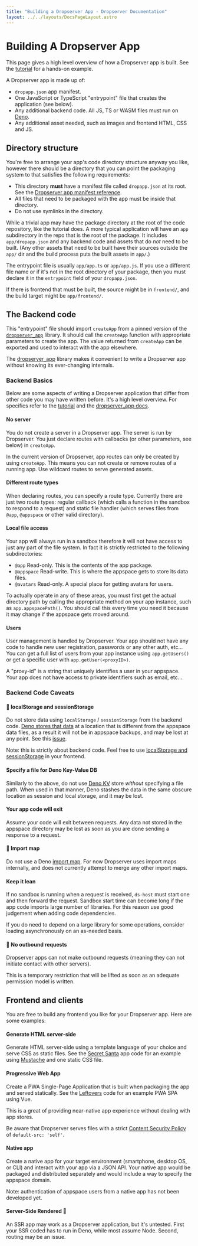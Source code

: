 ```yaml
---
title: "Building a Dropserver App - Dropserver Documentation"
layout: ../../layouts/DocsPageLayout.astro
---
```




# Building A Dropserver App

<ValidVersion from="0.11.0"></ValidVersion>

This page gives a high level overview of how a Dropserver app is built. See the [tutorial](build-dropserver-app-tutorial) for a hands-on example.

A Dropserver app is made up of: 

- `dropapp.json` app manifest.
- One JavaScript or TypeScript "entrypoint" file that creates the application (see below).
- Any additional backend code. All JS, TS or WASM files must run on [Deno](https://deno.land).
- Any additional asset needed, such as images and frontend HTML, CSS and JS.

## Directory structure

You're free to arrange your app's code directory structure anyway you like, however there should be a directory that you can point the packaging system to that satisfies the following requirements:

- This directory **must** have a manifest file called `dropapp.json` at its root. See the [Dropserver app manifest reference](app-manifest-ref).
- All files that need to be packaged with the app must be inside that directory. 
- Do not use symlinks in the directory.

While a trivial app may have the package directory at the root of the code repository, like the tutorial does. A more typical application will have an `app` subdirectory in the repo that is the root of the package. It includes `app/dropapp.json` and any backend code and assets that do *not* need to be built. (Any other assets that need to be built have their sources outside the `app/` dir and the build process puts the built assets in `app/`.)

The entrypoint file is usually `app/app.ts` or `app/app.js`. If you use a different file name or if it's not in the root directory of your package, then you must declare it in the `entrypoint` field of your `dropapp.json`.

If there is frontend that must be built, the source might be in `frontend/`, and the build target might be `app/frontend/`.

## The Backend code

This "entrypoint" file should import `createApp` from a pinned version of the [`dropserver_app`](https://deno.land/x/dropserver_app) library. It should call the `createApp` function with appropriate parameters to create the app. The value returned from `createApp` can be exported and used to interact with the app elsewhere.

<Note>The [dropserver_app](https://deno.land/x/dropserver_app) library makes it convenient to write a Dropserver app without knowing its ever-changing internals.</Note>

### Backend Basics

Below are some aspects of writing a Dropserver application that differ from other code you may have written before. It's a high level overview. For specifics refer to the [tutorial](build-dropserver-app-tutorial) and the [dropserver_app docs](https://deno.land/x/dropserver_app).

#### No server

You do not create a server in a Dropserver app. The server is run by Dropserver. You just declare routes with callbacks (or other parameters, see below) in `createApp`.

<Note>In the current version of Dropserver, app routes can only be created by using `createApp`. This means you can not create or remove routes of a running app. Use wildcard routes to serve generated assets.</Note>

#### Different route types

When declaring routes, you can specify a route type. Currently there are just two route types: regular callback (which calls a function in the sandbox to respond to a request) and static file handler (which serves files from `@app`, `@appspace` or other valid directory).

#### Local file access

Your app will always run in a sandbox therefore it will not have access to just any part of the file system. In fact it is strictly restricted to the following subdirectories:

- `@app` Read-only. This is the contents of the app package.
- `@appspace` Read-write. This is where the appspace gets to store its data files.
- `@avatars` Read-only. A special place for getting avatars for users.

To actually operate in any of these areas, you must first get the actual directory path by calling the appropriate method on your app instance, such as `app.appspacePath()`. You should call this every time you need it because it may change if the appspace gets moved around.

#### Users

User management is handled by Dropserver. Your app should not have any code to handle new user registration, passwords or any other auth, etc... You can get a full list of users from your app instance using `app.getUsers()` or get a specific user with `app.getUser(<proxyID>)`.

A "proxy-id" is a string that uniquely identifies a user in your appspace. Your app does not have access to private identifiers such as email, etc...

### Backend Code Caveats

#### 🚫 localStorage and sessionStorage

Do not store data using `localStorage` / `sessionStorage` from the backend code. [Deno stores that data](https://deno.land/manual@v1.35.1/runtime/web_storage_api#web-storage-api) at a location that is different from the appspace data files, as a result it will not be in appspace backups, and may be lost at any point. See this [issue](https://github.com/teleclimber/Dropserver/issues/54).

Note: this is strictly about backend code. Feel free to use [localStorage and sessionStorage](https://developer.mozilla.org/en-US/docs/Web/API/Web_Storage_API) in your frontend. 

#### Specify a file for Deno Key-Value DB

Similarly to the above, do not use [Deno KV](https://deno.land/manual/runtime/kv) store *without* specifying a file path. When used in that manner, Deno stashes the data in the same obscure location as session and local storage, and it may be lost.

#### Your app code will exit

Assume your code will exit between requests. Any data not stored in the appspace directory may be lost as soon as you are done sending a response to a request.

#### 🚫 Import map

Do not use a Deno [import map](https://deno.land/manual@v1.35.1/basics/import_maps#import-maps). For now Dropserver uses import maps internally, and does not currently attempt to merge any other import maps.

#### Keep it lean

If no sandbox is running when a request is received, `ds-host` must start one and then forward the request. Sandbox start time can become long if the app code imports large number of libraries. For this reason use good judgement when adding code dependencies.

If you do need to depend on a large library for some operations, consider loading asynchronously on an as-needed basis.

#### 🚫 No outbound requests

Dropserver apps can not make outbound requests (meaning they can not initiate contact with other servers).

<Note>This is a temporary restriction that will be lifted as soon as an adequate permission model is written.</Note>

## Frontend and clients

You are free to build any frontend you like for your Dropserver app. Here are some examples:

#### Generate HTML server-side

Generate HTML server-side using a template language of your choice and serve CSS as static files. See the [Secret Santa](https://github.com/teleclimber/SecretSantaDropApp) app code for an example using [Mustache](https://mustache.github.io/mustache.5.html) and one static CSS file.

#### Progressive Web App

Create a PWA Single-Page Application that is built when packaging the app and served statically. See the [Leftovers](https://github.com/teleclimber/Leftovers) code for an example PWA SPA using Vue.

This is a great of providing near-native app experience without dealing with app stores.

<Note>Be aware that Dropserver serves files with a strict [Content Security Policy](https://developer.mozilla.org/en-US/docs/Web/HTTP/CSP) of `default-src: 'self'`.</Note>

#### Native app

Create a native app for your target environment (smartphone, desktop OS, or CLI) and interact with your app via a JSON API. Your native app would be packaged and distributed separately and would include a way to specify the appspace domain.

Note: authentication of appspace users from a native app has not been developed yet.

#### Server-Side Rendered 🤔

An SSR app may work as a Dropserver application, but it's untested. First your SSR coded has to run in Deno, while most assume Node. Second, routing may be an issue. 
